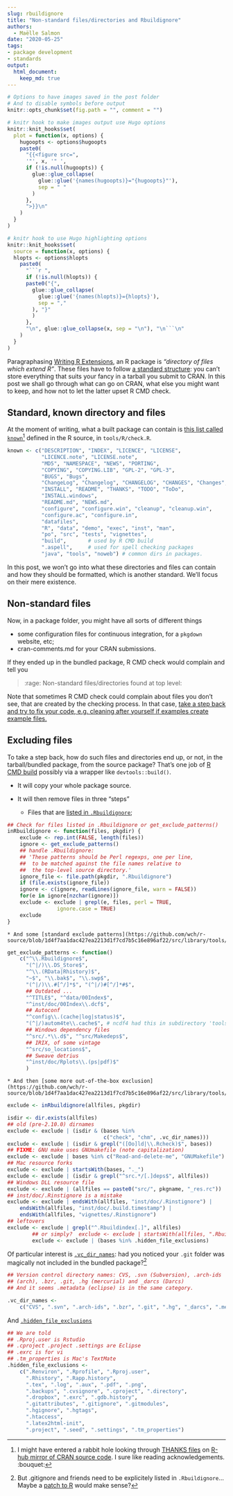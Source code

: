 ```yaml
---
slug: rbuildignore
title: "Non-standard files/directories and Rbuildignore"
authors:
  - Maëlle Salmon
date: "2020-05-25"
tags:
- package development
- standards
output: 
  html_document:
    keep_md: true
---
```



```r
# Options to have images saved in the post folder
# And to disable symbols before output
knitr::opts_chunk$set(fig.path = "", comment = "")

# knitr hook to make images output use Hugo options
knitr::knit_hooks$set(
  plot = function(x, options) {
    hugoopts <- options$hugoopts
    paste0(
      "{{<figure src=",
      '"', x, '" ',
      if (!is.null(hugoopts)) {
        glue::glue_collapse(
          glue::glue('{names(hugoopts)}="{hugoopts}"'),
          sep = " "
        )
      },
      ">}}\n"
    )
  }
)

# knitr hook to use Hugo highlighting options
knitr::knit_hooks$set(
  source = function(x, options) {
  hlopts <- options$hlopts
    paste0(
      "```r ",
      if (!is.null(hlopts)) {
      paste0("{",
        glue::glue_collapse(
          glue::glue('{names(hlopts)}={hlopts}'),
          sep = ","
        ), "}"
        )
      },
      "\n", glue::glue_collapse(x, sep = "\n"), "\n```\n"
    )
  }
)
```

Paragraphasing [Writing R Extensions](https://cran.r-project.org/doc/manuals/r-release/R-exts.html#Creating-R-packages), an R package is _"directory of files which extend R"_.
These files have to follow [a standard structure](https://r-pkgs.org/package-structure-state.html): you can't store everything that suits your fancy in a tarball you submit to CRAN.
In this post we shall go through what can go on CRAN, what else you might want to keep, and how not to let the latter upset R CMD check.

## Standard, known directory and files

At the moment of writing, what a built package can contain is [this list called `known`](https://github.com/wch/r-source/blob/512f39773b05a85ae53103c799bb9ca20ac2dced/src/library/tools/R/check.R#L1365)[^rabbit] defined in the R source, in `tools/R/check.R`.

```r
known <- c("DESCRIPTION", "INDEX", "LICENCE", "LICENSE",
           "LICENCE.note", "LICENSE.note",
           "MD5", "NAMESPACE", "NEWS", "PORTING",
           "COPYING", "COPYING.LIB", "GPL-2", "GPL-3",
           "BUGS", "Bugs",
           "ChangeLog", "Changelog", "CHANGELOG", "CHANGES", "Changes",
           "INSTALL", "README", "THANKS", "TODO", "ToDo",
           "INSTALL.windows",
           "README.md", "NEWS.md",
           "configure", "configure.win", "cleanup", "cleanup.win",
           "configure.ac", "configure.in",
           "datafiles",
           "R", "data", "demo", "exec", "inst", "man",
           "po", "src", "tests", "vignettes",
           "build",       # used by R CMD build
           ".aspell",     # used for spell checking packages
           "java", "tools", "noweb") # common dirs in packages.
```

In this post, we won't go into what these directories and files can contain and how they should be formatted, which is another standard.
We'll focus on their mere existence.

## Non-standard files

Now, in a package folder, you might have all sorts of different things

* some configuration files for continuous integration, for a `pkgdown` website, etc;
* cran-comments.md for your CRAN submissions.

If they ended up in the bundled package, R CMD check would complain and tell you

> :rage: Non-standard files/directories found at top level:

Note that sometimes R CMD check could complain about files you don't see, that are created by the checking process. 
In that case, [take a step back and try to fix your code, e.g. cleaning after yourself if examples create example files.](https://www.mail-archive.com/r-package-devel@r-project.org/msg03254.html)

## Excluding files

To take a step back, how do such files and directories end up, or not, in the tarball/bundled package, from the source package?
That's one job of [R CMD build](https://cran.r-project.org/doc/manuals/R-exts.html#Building-package-tarballs) possibly via a wrapper like `devtools::build()`.

* It will copy your whole package source.

* It will then remove files in three "steps"

    * Files that are [listed in `.Rbuildignore`](https://github.com/wch/r-source/blob/1d4f7aa1dac427ea2213d1f7cd7b5c16e896af22/src/library/tools/R/build.R#L75);
    
```r
## Check for files listed in .Rbuildignore or get_exclude_patterns()
inRbuildignore <- function(files, pkgdir) {
    exclude <- rep.int(FALSE, length(files))
    ignore <- get_exclude_patterns()
    ## handle .Rbuildignore:
    ## 'These patterns should be Perl regexps, one per line,
    ##  to be matched against the file names relative to
    ##  the top-level source directory.'
    ignore_file <- file.path(pkgdir, ".Rbuildignore")
    if (file.exists(ignore_file))
	ignore <- c(ignore, readLines(ignore_file, warn = FALSE))
    for(e in ignore[nzchar(ignore)])
	exclude <- exclude | grepl(e, files, perl = TRUE,
				ignore.case = TRUE)
    exclude
}
```
    
    * And some [standard exclude patterns](https://github.com/wch/r-source/blob/1d4f7aa1dac427ea2213d1f7cd7b5c16e896af22/src/library/tools/R/build.R#L53)
    
```r
get_exclude_patterns <- function()
    c("^\\.Rbuildignore$",
      "(^|/)\\.DS_Store$",
      "^\\.(RData|Rhistory)$",
      "~$", "\\.bak$", "\\.swp$",
      "(^|/)\\.#[^/]*$", "(^|/)#[^/]*#$",
      ## Outdated ...
      "^TITLE$", "^data/00Index$",
      "^inst/doc/00Index\\.dcf$",
      ## Autoconf
      "^config\\.(cache|log|status)$",
      "(^|/)autom4te\\.cache$", # ncdf4 had this in subdirectory 'tools'
      ## Windows dependency files
      "^src/.*\\.d$", "^src/Makedeps$",
      ## IRIX, of some vintage
      "^src/so_locations$",
      ## Sweave detrius
      "^inst/doc/Rplots\\.(ps|pdf)$"
      )
```

    * And then [some more out-of-the-box exclusion](https://github.com/wch/r-source/blob/1d4f7aa1dac427ea2213d1f7cd7b5c16e896af22/src/library/tools/R/build.R#L1027)
    
```r
exclude <- inRbuildignore(allfiles, pkgdir)

isdir <- dir.exists(allfiles)
## old (pre-2.10.0) dirnames
exclude <- exclude | (isdir & (bases %in%
                               c("check", "chm", .vc_dir_names)))
exclude <- exclude | (isdir & grepl("([Oo]ld|\\.Rcheck)$", bases))
## FIXME: GNU make uses GNUmakefile (note capitalization)
exclude <- exclude | bases %in% c("Read-and-delete-me", "GNUMakefile")
## Mac resource forks
exclude <- exclude | startsWith(bases, "._")
exclude <- exclude | (isdir & grepl("^src.*/[.]deps$", allfiles))
## Windows DLL resource file
exclude <- exclude | (allfiles == paste0("src/", pkgname, "_res.rc"))
## inst/doc/.Rinstignore is a mistake
exclude <- exclude | endsWith(allfiles, "inst/doc/.Rinstignore") |
    endsWith(allfiles, "inst/doc/.build.timestamp") |
    endsWith(allfiles, "vignettes/.Rinstignore")
## leftovers
exclude <- exclude | grepl("^.Rbuildindex[.]", allfiles)
        ## or simply?  exclude <- exclude | startsWith(allfiles, ".Rbuildindex.")
        exclude <- exclude | (bases %in% .hidden_file_exclusions)
```

Of particular interest is [`.vc_dir_names`](https://github.com/wch/r-source/blob/68c9ec863d59d9757da8a8603e684c48c5178622/src/library/tools/R/utils.R#L564): had you noticed your `.git` folder was magically not included in the bundled package?[^git] 

```r
## Version control directory names: CVS, .svn (Subversion), .arch-ids
## (arch), .bzr, .git, .hg (mercurial) and _darcs (Darcs)
## And it seems .metadata (eclipse) is in the same category.

.vc_dir_names <-
    c("CVS", ".svn", ".arch-ids", ".bzr", ".git", ".hg", "_darcs", ".metadata")
```

And [`.hidden_file_exclusions`](https://github.com/wch/r-source/blob/68c9ec863d59d9757da8a8603e684c48c5178622/src/library/tools/R/utils.R#L577)

```r
## We are told
## .Rproj.user is Rstudio
## .cproject .project .settings are Eclipse
## .exrc is for vi
## .tm_properties is Mac's TextMate
.hidden_file_exclusions <-
    c(".Renviron", ".Rprofile", ".Rproj.user",
      ".Rhistory", ".Rapp.history",
      ".tex", ".log", ".aux", ".pdf", ".png",
      ".backups", ".cvsignore", ".cproject", ".directory",
      ".dropbox", ".exrc", ".gdb.history",
      ".gitattributes", ".gitignore", ".gitmodules",
      ".hgignore", ".hgtags",
      ".htaccess",
      ".latex2html-init",
      ".project", ".seed", ".settings", ".tm_properties")
```

[^rabbit]: I might have entered a rabbit hole looking through [THANKS files](https://github.com/search?l=&q=user%3Acran+filename%3ATHANKS&type=Code) on [R-hub mirror of CRAN source code](https://docs.r-hub.io/#cran-source-code-mirror).
I sure like reading acknowledgements. :bouquet:
[^git]: But .gitignore and friends need to be explicitely listed in `.Rbuildignore`... Maybe a [patch to R](https://www.r-project.org/bugs.html#how-to-submit-patches) would make sense?